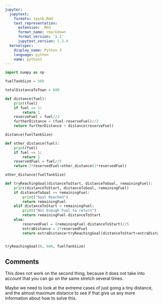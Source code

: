```yaml
---
jupyter:
  jupytext:
    formats: ipynb,Rmd
    text_representation:
      extension: .Rmd
      format_name: rmarkdown
      format_version: '1.1'
      jupytext_version: 1.2.4
  kernelspec:
    display_name: Python 3
    language: python
    name: python3
---
```


```python
import numpy as np
```

```python
fuelTankSize = 500
```

```python
totalDistanceToTown = 600
```

```python
def distance(fuel):
    print(fuel)
    if fuel == 1:
        return 1
    reserveFuel = fuel//2
    furtherDistance = (fuel-reserveFuel)//2
    return furtherDistance + distance(reserveFuel)
```

```python
distance(fuelTankSize)
```

```python
def other_distance(fuel):
    print(fuel)
    if fuel <= 1:
        return 1
    reservedFuel = fuel//5
    return 2*reservedFuel+other_distance(3*reservedFuel)
```

```python
other_distance(fuelTankSize)
```

```python
def tryReachingGoal(distanceToStart, distanceToGoal, remainingFuel):
    print(distanceToStart, distanceToGoal, remainingFuel)
    if distanceToGoal <= remainingFuel:
        print("Goal Reached")
        return remainingFuel
    elif distanceToStart > remainingFuel:
        print("Not Enough Fuel to return")
        return remainingFuel-distanceToStart
    else:
        reservedFuel = (remainingFuel-distanceToStart)//5
        extraDistance = 2*reservedFuel
        return extraDistance+tryReachingGoal(distanceToStart+extraDistance, distanceToGoal-extraDistance, fuelTankSize-(distanceToStart+extraDistance)+reservedFuel)
        
```

```python
tryReachingGoal(0, 600, fuelTankSize)
```

## Comments
This does not work on the second thing, because it does not take into account that you can go on the same stretch several times.

Maybe we need to look at the extreme cases of just going a tiny distance, and the almost maximum distance to see if that give us any more information about how to solve this.

```python

```
